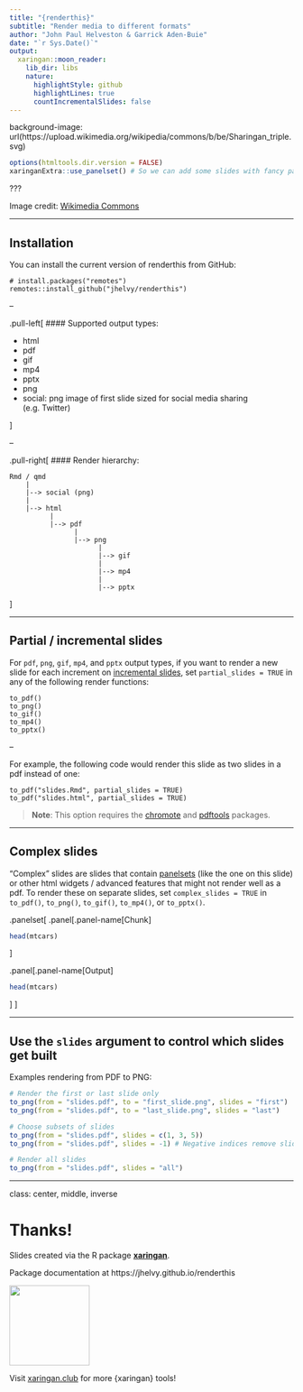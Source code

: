 ```yaml
---
title: "{renderthis}"
subtitle: "Render media to different formats"
author: "John Paul Helveston & Garrick Aden-Buie"
date: "`r Sys.Date()`"
output:
  xaringan::moon_reader:
    lib_dir: libs
    nature:
      highlightStyle: github
      highlightLines: true
      countIncrementalSlides: false
---
```


background-image: url(https://upload.wikimedia.org/wikipedia/commons/b/be/Sharingan_triple.svg)

```r
options(htmltools.dir.version = FALSE)
xaringanExtra::use_panelset() # So we can add some slides with fancy panelsets!
```

???

Image credit: [Wikimedia Commons](https://commons.wikimedia.org/wiki/File:Sharingan_triple.svg)

---

## Installation

You can install the current version of renderthis from GitHub:

```
# install.packages("remotes")
remotes::install_github("jhelvy/renderthis")
```

--

.pull-left[
#### Supported output types: 

- html
- pdf
- gif
- mp4
- pptx
- png 
- social: png image of first slide sized for social media sharing (e.g. Twitter)

]

--

.pull-right[
#### Render hierarchy:

```
Rmd / qmd
    |
    |--> social (png)
    |
    |--> html
          |
          |--> pdf
                |
                |--> png
                      |
                      |--> gif
                      |
                      |--> mp4
                      |
                      |--> pptx
```

]

---

## Partial / incremental slides

For `pdf`, `png`, `gif`, `mp4`, and `pptx` output types, if you want to render a new slide for each increment on [incremental slides](https://slides.yihui.org/xaringan/incremental.html#1), set `partial_slides = TRUE` in any of the following render functions:

```
to_pdf()
to_png()
to_gif()
to_mp4()
to_pptx()
```

--

For example, the following code would render this slide as two slides in a pdf instead of one:

```
to_pdf("slides.Rmd", partial_slides = TRUE)
to_pdf("slides.html", partial_slides = TRUE)
```

> **Note**: This option requires the [chromote](https://github.com/rstudio/chromote) and [pdftools](https://github.com/ropensci/pdftools) packages.

---

## Complex slides

"Complex" slides are slides that contain [panelsets](https://pkg.garrickadenbuie.com/xaringanExtra/#/panelset) (like the one on this slide) or other html widgets / advanced features that might not render well as a pdf. To render these on separate slides, set `complex_slides = TRUE` in `to_pdf()`, `to_png()`, `to_gif()`, `to_mp4()`, or `to_pptx()`.

.panelset[
.panel[.panel-name[Chunk]

```r
head(mtcars)
```
]

.panel[.panel-name[Output]

```r
head(mtcars)
```
]
]

---

## Use the `slides` argument to control which slides get built

Examples rendering from PDF to PNG:

```r
# Render the first or last slide only
to_png(from = "slides.pdf", to = "first_slide.png", slides = "first")
to_png(from = "slides.pdf", to = "last_slide.png", slides = "last")

# Choose subsets of slides
to_png(from = "slides.pdf", slides = c(1, 3, 5))
to_png(from = "slides.pdf", slides = -1) # Negative indices remove slides

# Render all slides
to_png(from = "slides.pdf", slides = "all")
```

---
class: center, middle, inverse

# Thanks!

Slides created via the R package [**xaringan**](https://github.com/yihui/xaringan).

Package documentation at https://jhelvy.github.io/renderthis

<a href='https://xaringan.club/'><img src='https://github.com/dynastyprocess/graphics/raw/main/xaringanclub/xaringanclub.png' align="center" height="142" /></a>

Visit [xaringan.club](https://xaringan.club/) for more {xaringan} tools!
